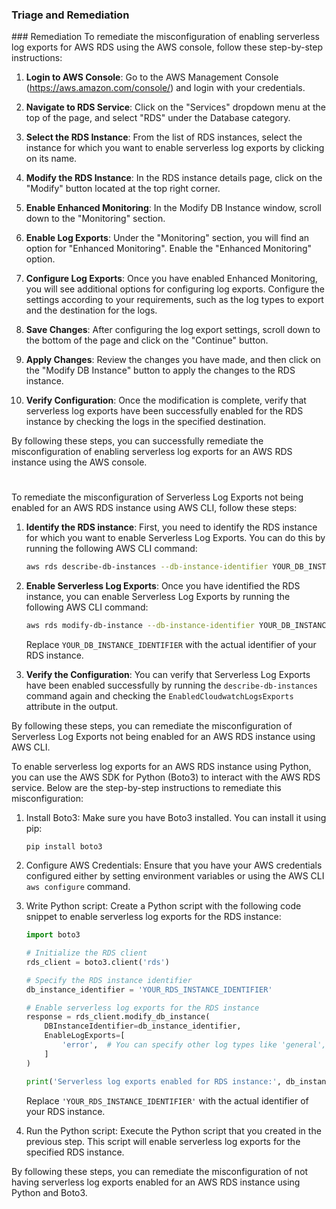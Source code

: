 
### Triage and Remediation
<Tabs>
<Tab title='Remediation'>
### Remediation

<AccordionGroup>
<Accordion title='Using Console' defaultOpen='true'>
To remediate the misconfiguration of enabling serverless log exports for AWS RDS using the AWS console, follow these step-by-step instructions:

1. **Login to AWS Console**: Go to the AWS Management Console (https://aws.amazon.com/console/) and login with your credentials.

2. **Navigate to RDS Service**: Click on the "Services" dropdown menu at the top of the page, and select "RDS" under the Database category.

3. **Select the RDS Instance**: From the list of RDS instances, select the instance for which you want to enable serverless log exports by clicking on its name.

4. **Modify the RDS Instance**: In the RDS instance details page, click on the "Modify" button located at the top right corner.

5. **Enable Enhanced Monitoring**: In the Modify DB Instance window, scroll down to the "Monitoring" section.

6. **Enable Log Exports**: Under the "Monitoring" section, you will find an option for "Enhanced Monitoring". Enable the "Enhanced Monitoring" option.

7. **Configure Log Exports**: Once you have enabled Enhanced Monitoring, you will see additional options for configuring log exports. Configure the settings according to your requirements, such as the log types to export and the destination for the logs.

8. **Save Changes**: After configuring the log export settings, scroll down to the bottom of the page and click on the "Continue" button.

9. **Apply Changes**: Review the changes you have made, and then click on the "Modify DB Instance" button to apply the changes to the RDS instance.

10. **Verify Configuration**: Once the modification is complete, verify that serverless log exports have been successfully enabled for the RDS instance by checking the logs in the specified destination.

By following these steps, you can successfully remediate the misconfiguration of enabling serverless log exports for an AWS RDS instance using the AWS console.

#
</Accordion>

<Accordion title='Using CLI'>
To remediate the misconfiguration of Serverless Log Exports not being enabled for an AWS RDS instance using AWS CLI, follow these steps:

1. **Identify the RDS instance**: First, you need to identify the RDS instance for which you want to enable Serverless Log Exports. You can do this by running the following AWS CLI command:
   
   ```bash
   aws rds describe-db-instances --db-instance-identifier YOUR_DB_INSTANCE_IDENTIFIER
   ```

2. **Enable Serverless Log Exports**: Once you have identified the RDS instance, you can enable Serverless Log Exports by running the following AWS CLI command:

   ```bash
   aws rds modify-db-instance --db-instance-identifier YOUR_DB_INSTANCE_IDENTIFIER --enable-log-exports --cloudwatch-logs-export-configuration '{ "EnableLogTypes": ["trace", "audit", "error", "general", "slowquery"] }'
   ```

   Replace `YOUR_DB_INSTANCE_IDENTIFIER` with the actual identifier of your RDS instance.

3. **Verify the Configuration**: You can verify that Serverless Log Exports have been enabled successfully by running the `describe-db-instances` command again and checking the `EnabledCloudwatchLogsExports` attribute in the output.

By following these steps, you can remediate the misconfiguration of Serverless Log Exports not being enabled for an AWS RDS instance using AWS CLI.
</Accordion>

<Accordion title='Using Python'>
To enable serverless log exports for an AWS RDS instance using Python, you can use the AWS SDK for Python (Boto3) to interact with the AWS RDS service. Below are the step-by-step instructions to remediate this misconfiguration:

1. Install Boto3:
   Make sure you have Boto3 installed. You can install it using pip:
   ```
   pip install boto3
   ```

2. Configure AWS Credentials:
   Ensure that you have your AWS credentials configured either by setting environment variables or using the AWS CLI `aws configure` command.

3. Write Python script:
   Create a Python script with the following code snippet to enable serverless log exports for the RDS instance:

   ```python
   import boto3

   # Initialize the RDS client
   rds_client = boto3.client('rds')

   # Specify the RDS instance identifier
   db_instance_identifier = 'YOUR_RDS_INSTANCE_IDENTIFIER'

   # Enable serverless log exports for the RDS instance
   response = rds_client.modify_db_instance(
       DBInstanceIdentifier=db_instance_identifier,
       EnableLogExports=[
           'error',  # You can specify other log types like 'general', 'slowquery', etc.
       ]
   )

   print('Serverless log exports enabled for RDS instance:', db_instance_identifier)
   ```

   Replace `'YOUR_RDS_INSTANCE_IDENTIFIER'` with the actual identifier of your RDS instance.

4. Run the Python script:
   Execute the Python script that you created in the previous step. This script will enable serverless log exports for the specified RDS instance.

By following these steps, you can remediate the misconfiguration of not having serverless log exports enabled for an AWS RDS instance using Python and Boto3.
</Accordion>

</AccordionGroup>
</Tab>
</Tabs>
